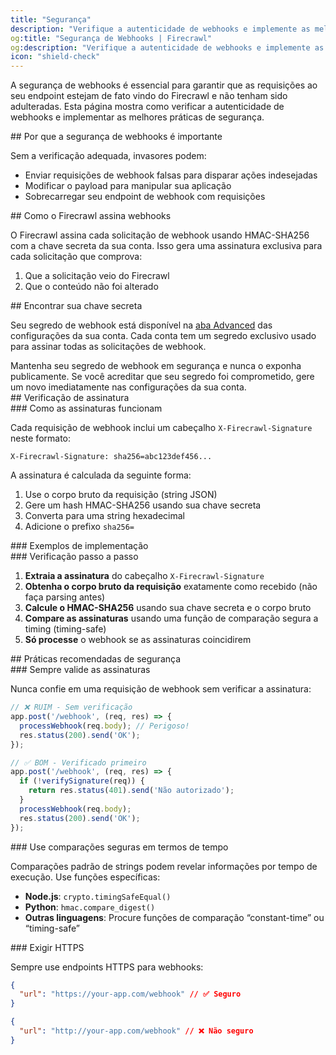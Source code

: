 ```yaml
---
title: "Segurança"
description: "Verifique a autenticidade de webhooks e implemente as melhores práticas de segurança"
og:title: "Segurança de Webhooks | Firecrawl"
og:description: "Verifique a autenticidade de webhooks e implemente as melhores práticas de segurança"
icon: "shield-check"
---
```



A segurança de webhooks é essencial para garantir que as requisições ao seu endpoint estejam de fato vindo do Firecrawl e não tenham sido adulteradas. Esta página mostra como verificar a autenticidade de webhooks e implementar as melhores práticas de segurança.


<div id="why-webhook-security-matters">
  ## Por que a segurança de webhooks é importante
</div>

Sem a verificação adequada, invasores podem:

- Enviar requisições de webhook falsas para disparar ações indesejadas
- Modificar o payload para manipular sua aplicação
- Sobrecarregar seu endpoint de webhook com requisições

<div id="how-firecrawl-signs-webhooks">
  ## Como o Firecrawl assina webhooks
</div>

O Firecrawl assina cada solicitação de webhook usando HMAC-SHA256 com a chave secreta da sua conta. Isso gera uma assinatura exclusiva para cada solicitação que comprova:

1. Que a solicitação veio do Firecrawl
2. Que o conteúdo não foi alterado

<div id="finding-your-secret-key">
  ## Encontrar sua chave secreta
</div>

Seu segredo de webhook está disponível na [aba Advanced](https://www.firecrawl.dev/app/settings?tab=advanced) das configurações da sua conta. Cada conta tem um segredo exclusivo usado para assinar todas as solicitações de webhook.

<Warning>
  Mantenha seu segredo de webhook em segurança e nunca o exponha publicamente. Se você
  acreditar que seu segredo foi comprometido, gere um novo imediatamente nas
  configurações da sua conta.
</Warning>

<div id="signature-verification">
  ## Verificação de assinatura
</div>

<div id="how-signatures-work">
  ### Como as assinaturas funcionam
</div>

Cada requisição de webhook inclui um cabeçalho `X-Firecrawl-Signature` neste formato:

```
X-Firecrawl-Signature: sha256=abc123def456...
```

A assinatura é calculada da seguinte forma:

1. Use o corpo bruto da requisição (string JSON)
2. Gere um hash HMAC-SHA256 usando sua chave secreta
3. Converta para uma string hexadecimal
4. Adicione o prefixo `sha256=`


<div id="implementation-examples">
  ### Exemplos de implementação
</div>

<CodeGroup>

<WebhookSignatureJS />

<WebhookSignaturePython />

</CodeGroup>

<div id="step-by-step-verification">
  ### Verificação passo a passo
</div>

1. **Extraia a assinatura** do cabeçalho `X-Firecrawl-Signature`
2. **Obtenha o corpo bruto da requisição** exatamente como recebido (não faça parsing antes)
3. **Calcule o HMAC-SHA256** usando sua chave secreta e o corpo bruto
4. **Compare as assinaturas** usando uma função de comparação segura a timing (timing-safe)
5. **Só processe** o webhook se as assinaturas coincidirem

<div id="security-best-practices">
  ## Práticas recomendadas de segurança
</div>

<div id="always-validate-signatures">
  ### Sempre valide as assinaturas
</div>

Nunca confie em uma requisição de webhook sem verificar a assinatura:

```javascript
// ❌ RUIM - Sem verificação
app.post('/webhook', (req, res) => {
  processWebhook(req.body); // Perigoso!
  res.status(200).send('OK');
});

// ✅ BOM - Verificado primeiro
app.post('/webhook', (req, res) => {
  if (!verifySignature(req)) {
    return res.status(401).send('Não autorizado');
  }
  processWebhook(req.body);
  res.status(200).send('OK');
});
```


<div id="use-timing-safe-comparisons">
  ### Use comparações seguras em termos de tempo
</div>

Comparações padrão de strings podem revelar informações por tempo de execução. Use funções específicas:

- **Node.js**: `crypto.timingSafeEqual()`
- **Python**: `hmac.compare_digest()`
- **Outras linguagens**: Procure funções de comparação “constant-time” ou “timing-safe”

<div id="require-https">
  ### Exigir HTTPS
</div>

Sempre use endpoints HTTPS para webhooks:

```json
{
  "url": "https://your-app.com/webhook" // ✅ Seguro
}
```

```json
{
  "url": "http://your-app.com/webhook" // ❌ Não seguro
}
```
